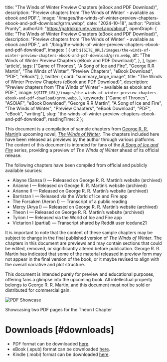 
  title: "The Winds of Winter Preview Chapters (eBook and PDF Download)",
  description: "Preview chapters from 'The Winds of Winter' - available as ebook and PDF.",
  image: "/images/the-winds-of-winter-preview-chapters-ebook-and-pdf-download/grrm.webp",
  date: "2024-10-18",
  author: "Patrick Prunty",
  authorUrl: "https://patrickprunty.vercel.app/about",
  openGraph: {
    title: "The Winds of Winter Preview Chapters (eBook and PDF Download)",
    description: "Preview chapters from 'The Winds of Winter' - available as ebook and PDF.",
    url: "/blog/the-winds-of-winter-preview-chapters-ebook-and-pdf-download",
    images: [
      {
        url: `${SITE_URL}/images/the-winds-of-winter-preview-chapters-ebook-and-pdf-download/grrm.webp`,
        alt: "The Winds of Winter Preview Chapters (eBook and PDF Download)",
      },
    ],
    type: 'article',
    tags: ["Game of Thrones", "A Song of Ice and Fire", "George R.R Martin", "The Winds of Winter", "Preview Chapters", "eBook Download", "PDF", "eBook"],
  },
  twitter: {
    card: "summary_large_image",
    title: "The Winds of Winter Preview Chapters (eBook and PDF Download)",
    description: "Preview chapters from 'The Winds of Winter' - available as ebook and PDF.",
    image: `${SITE_URL}/images/the-winds-of-winter-preview-chapters-ebook-and-pdf-download/grrm.webp`,
  },
  keywords: ["Game of Thrones", "ASOIAF", "eBook Download", "George R.R Martin", "A Song of Ice and Fire", "The Winds of Winter", "Preview Chapters", "eBook Download", "PDF", "eBook", "writing"],
  slug: "the-winds-of-winter-preview-chapters-ebook-and-pdf-download",
  readingTime: 2
};


This document is a compilation of sample chapters from [George R. R. Martin](https://en.wikipedia.org/wiki/George_R._R._Martin)’s upcoming novel, [*The Winds of Winter*](https://en.wikipedia.org/wiki/The_Winds_of_Winter). The chapters included here have been released as previews by the author through various platforms. The content of this document is intended for fans of the [*A Song of Ice and Fire*](https://en.wikipedia.org/wiki/A_Song_of_Ice_and_Fire) series, providing a preview of *The Winds of Winter* ahead of its official release.

The following chapters have been compiled from official and publicly available sources:

* Alayne (Sansa I) — Released on George R. R. Martin’s website (archived)
* Arianne I — Released on George R. R. Martin’s website (archived)
* Arianne II — Released on George R. R. Martin’s website (archived)
* Barristan I — Released via the World of Ice and Fire app
* The Forsaken (Aeron I) — Transcript of a public reading
* Mercy (Arya I) — Released on George R. R. Martin’s website (archived)
* Theon I — Released on George R. R. Martin’s website (archived)
* Tyrion I — Released via the World of Ice and Fire app
* Victarion I (partial) — Transcript shared by Reddit user icedune21


It is important to note that the content of these sample chapters may be subject to change in the final published version of *The Winds of Winter*. The chapters in this document are previews and may contain sections that could be edited, removed, or significantly altered before publication. George R. R. Martin has indicated that some of the material released in preview form may not appear in the final version of the book, or it maybe revised to align with the overall narrative and plot structure.

This document is intended purely for preview and educational purposes, offering fans a glimpse into the upcoming book. All intellectual property belongs to George R. R. Martin, and this document must not be sold or distributed for commercial gain.

![PDF Showcase](/images/the-winds-of-winter-preview-chapters-ebook-and-pdf-download/pdf-showcase.png)
<Caption>Showcasing two PDF pages for the Theon I Chapter</Caption>

# Downloads [#downloads]

- PDF format can be downloaded [here](/downloads/The%20Winds%20of%20Winter%20(Preview%20Chapters)%20-%20by%20George%20R.R%20Martin%20Compiled%20by%20Patrick%20P.pdf).
- eBook (.epub) format can be downloaded [here](/downloads/The%20Winds%20of%20Winter%20(Preview%20Chapters)%20-%20by%20George%20R.R%20Martin%20Compiled%20by%20Patrick%20P.epub).
- Kindle (.mobi) format can be downloaded [here](/downloads/The%20Winds%20of%20Winter%20(Preview%20Chapters)%20-%20by%20George%20R.R%20Martin%20Compiled%20by%20Patrick%20P.mobi).
